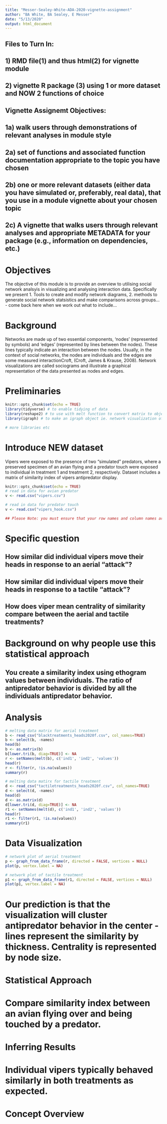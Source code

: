 ```yaml
---
title: "Messer-Sealey-White-ADA-2020-vignette-assignment"
author: "BA White, BA Sealey, E Messer"
date: "5/13/2020"
output: html_document
---
```

## Files to Turn In: 
## 1) RMD file(1) and thus html(2) for vignette module
## 2) vignette R package (3) using 1 or more dataset and NOW 2 functions of choice 

## Vignette Assignemt Objectives:
## 1a) walk users through demonstrations of relevant analyses in module style 
## 2a) set of functions and associated function documentation appropriate to the topic you have chosen
## 2b) one or more relevant datasets (either data you have simulated or, preferably, real data), that you use in a module vignette about your chosen topic
## 2c) A vignette that walks users through relevant analyses and appropriate METADATA for your package (e.g., information on dependencies, etc.)

# Objectives
The objective of this module is to provide an overview to utilising social network analsyis in visualizing and analysing interaction data. Specifically we present 1. Tools to create and modify network diagrams, 2. methods to generate social network statsistics and make comparisons across groups... - come back here when we work out what to include...  

# Background
Networks are made up of two essential components, 'nodes' (represented by symbols) and ‘edges’ (represented by lines between the nodes). These lines typically indicate an interaction between the nodes. Usually, in the context of social networks, the nodes are individuals and the edges are some measured interactionCroft, (Croft, James & Krause, 2008). Network visualizations are called sociograms and illustrate a graphical representation of the data presented as nodes and edges. 

# Preliminaries
```r
knitr::opts_chunk$set(echo = TRUE)
library(tidyverse) # to enable tidying of data
library(reshape2) # to use with melt function to convert matrix to objects igraph can plot
library(igraph) # to make an igraph object ie. network visualization of matrix values. 

# more libraries etc
```

# Introduce NEW dataset 
Vipers were exposed to the presence of two "simulated" predators, where a preserved specimen of an avian flying and a predator touch were exposed to individual in treatment 1 and treatment 2, respectively. Dataset includes a matrix of similarity index of vipers antipredator display.    

```r
knitr::opts_chunk$set(echo = TRUE)
# read in data for avian predator
v <- read.csv("vipers.csv")

# read in data for predator touch 
v <- read.csv("vipers_hook.csv")

## Please Note: you must ensure that your row names and column names are unique in your dataframes
```

# Specific question
## How similar did individual vipers move their heads in response to an aerial "attack"?
## How similar did individual vipers move their heads in response to a tactile "attack"?
## How does viper mean centrality of similarity compare between the aerial and tactile treatments? 

# Background on why people use this statistical approach
## You create a similarity index using ethogram values between individuals. The ratio of antipredator behavior is divided by all the individuals antipredator behavior. 

# Analysis 
```r
# melting data matrix for aerial treatment
b <- read_csv("blacktreatments_heads2020f.csv", col_names=TRUE)
b <- select(b, -names)
head(b)
b <- as.matrix(b)
b[lower.tri(b, diag=TRUE)] <- NA
r <- setNames(melt(b), c('ind1', 'ind2', 'values'))
head(r)
r <- filter(r, !is.na(values))
summary(r)

# melting data matirx for tactile treatment 
d <- read_csv("tactiletreatments_heads2020f.csv", col_names=TRUE)
d <- select(d, -names)
head(d)
d <- as.matrix(d)
d[lower.tri(d, diag=TRUE)] <- NA
r1 <- setNames(melt(d), c('ind1', 'ind2', 'values'))
head(r)
r1 <- filter(r1, !is.na(values))
summary(r1)
```


# Data Visualization
```r
# network plot of aerial treatment
p <- graph_from_data_frame(r, directed = FALSE, vertices = NULL)
plot(p, vertex.label = NA)

# network plot of tactile treatment
p1 <- graph_from_data_frame(r1, directed = FALSE, vertices = NULL)
plot(p1, vertex.label = NA)
```

# Our prediction is that the visualization will cluster antipredator behavior in the center - lines represent the similarity by thickness. Centrality is represented by node size. 

# Statistical Approach
# Compare similarity index between an avian flying over and being touched by a predator. 

# Inferring Results 
# Individual vipers typically behaved similarly in both treatments as expected. 

# Concept Overview 

